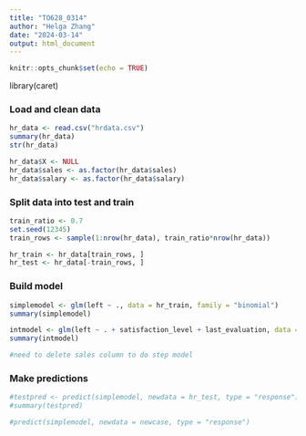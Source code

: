 ```yaml
---
title: "TO628_0314"
author: "Helga Zhang"
date: "2024-03-14"
output: html_document
---
```


```r
knitr::opts_chunk$set(echo = TRUE)
```

library(caret)

### **Load and clean data**

```r
hr_data <- read.csv("hrdata.csv")
summary(hr_data)
str(hr_data)

hr_data$X <- NULL
hr_data$sales <- as.factor(hr_data$sales)
hr_data$salary <- as.factor(hr_data$salary)
```
### **Split data into test and train**

```r
train_ratio <- 0.7
set.seed(12345)
train_rows <- sample(1:nrow(hr_data), train_ratio*nrow(hr_data))

hr_train <- hr_data[train_rows, ]
hr_test <- hr_data[-train_rows, ]
```

### **Build model**

```r
simplemodel <- glm(left ~ ., data = hr_train, family = "binomial")
summary(simplemodel)

intmodel <- glm(left ~ . + satisfaction_level + last_evaluation, data = hr_train, family = "binomial")
summary(intmodel)

#need to delete sales column to do step model
```
### **Make predictions**

```r
#testpred <- predict(simplemodel, newdata = hr_test, type = "response")
#summary(testpred)

#predict(simplemodel, newdata = newcase, type = "response")
```

